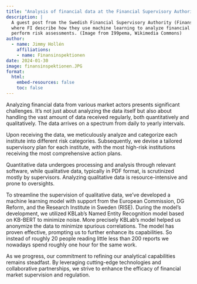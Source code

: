 ```yaml
---
title: "Analysis of financial data at the Financial Supervisory Authority"
description: |
  A guest post from the Swedish Financial Supervisory Authority (Finansinspektionen, FI),
  where FI describe how they use machine learning to analyze financial data and 
  perform risk assessments. (Image from I99pema, Wikimedia Commons) 
author:
  - name: Jimmy Hollén
    affiliations: 
    - name: Finansinspektionen
date: 2024-01-30
image: finansinspektionen.JPG
format:
  html:
    embed-resources: false
    toc: false
---
```


Analyzing financial data from various market actors presents significant challenges. It's not just about analyzing the data itself but also about handling the vast amount of data received regularly, both quantitatively and qualitatively. The data arrives on a spectrum from daily to yearly intervals.
 
Upon receiving the data, we meticulously analyze and categorize each institute into different risk categories. Subsequently, we devise a tailored supervisory plan for each institute, with the most high-risk institutions receiving the most comprehensive action plans.
 
Quantitative data undergoes processing and analysis through relevant software, while qualitative data, typically in PDF format, is scrutinized mostly by supervisors. Analyzing qualitative data is resource-intensive and prone to oversights.
 
To streamline the supervision of qualitative data, we've developed a machine learning model with support from the European Commission, DG Reform, and the Research Institute in Sweden (RISE). During the model's development, we utilized KBLab's Named Entity Recognition model based on KB-BERT to minimize noise. More precisely KBLab's model helped us anonymize the data to minimize spurious correlations. The model has proven effective, prompting us to further enhance its capabilities. So instead of roughly 20 people reading little less than 200 reports we nowadays spend roughly one hour for the same work. 
 
As we progress, our commitment to refining our analytical capabilities remains steadfast. By leveraging cutting-edge technologies and collaborative partnerships, we strive to enhance the efficacy of financial market supervision and regulation.


